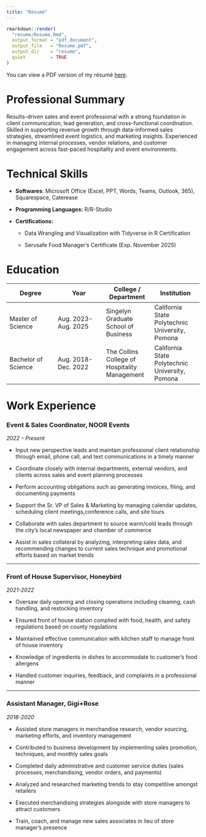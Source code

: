 ---
title: "Résumé"
---

```{r knit-resume, echo=FALSE, message=FALSE}
rmarkdown::render(
  "resume/Resume.Rmd",
  output_format = "pdf_document",
  output_file   = "Resume.pdf",
  output_dir    = "resume",
  quiet         = TRUE
)
```

You can view a PDF version of my résumé [here](resume/Resume.pdf).

# Professional Summary

Results-driven sales and event professional with a strong foundation in client communication, lead generation, and cross-functional coordination. Skilled in supporting revenue growth through data-informed sales strategies, streamlined event logistics, and marketing insights. Experienced in managing internal processes, vendor relations, and customer engagement across fast-paced hospitality and event environments.

# Technical Skills

-   **Softwares**: Microsoft Office (Excel, PPT, Words, Teams, Outlook, 365), Squarespace, Caterease

-   **Programming Languages:** R/R-Studio

-   **Certifications:**

    -   Data Wrangling and Visualization with Tidyverse in R Certification 

    -   Servsafe Food Manager's Certificate (Exp. November 2025)

# Education

| Degree | Year | College / Department | Institution |
|----|----|----|----|
| Master of Science | Aug. 2023-Aug. 2025 | Singelyn Graduate School of Business | California State Polytechnic University, Pomona |
| Bachelor of Science | Aug. 2018-Dec. 2022 | The Collins College of Hospitality Management | California State Polytechnic University, Pomona |

# Work Experience

### Event & Sales Coordinator, NOOR Events

*2022 – Present*

-   Input new perspective leads and maintain professional client relationship through email, phone call, and text communications in a timely manner

-   Coordinate closely with internal departments, external vendors, and clients across sales and event planning processes

-   Perform accounting obligations such as generating invoices, filing, and documenting payments

-   Support the Sr. VP of Sales & Marketing by managing calendar updates, scheduling client meetings,conference calls, and site tours

-   Collaborate with sales department to source warm/cold leads through the city’s local newspaper and chamber of commerce

-   Assist in sales collateral by analyzing, interpreting sales data, and recommending changes to current sales technique and promotional efforts based on market trends

------------------------------------------------------------------------

### Front of House Supervisor, Honeybird

*2021-2022*

-   Oversaw daily opening and closing operations including cleaning, cash handling, and restocking inventory

-   Ensured front of house station complied with food, health, and safety regulations based on county regulations

-   Maintained effective communication with kitchen staff to manage front of house inventory

-   Knowledge of ingredients in dishes to accommodate to customer’s food allergens

-   Handled customer inquiries, feedback, and complaints in a professional manner

------------------------------------------------------------------------

### Assistant Manager, Gigi+Rose

*2018-2020*

-   Assisted store managers in merchandise research, vendor sourcing, marketing efforts, and inventory management

-   Contributed to business development by implementing sales promotion, techniques, and monthly sales goals

-   Completed daily administrative and customer service duties (sales processes, merchandising, vendor orders, and payments)

-   Analyzed and researched marketing trends to stay competitive amongst retailers

-   Executed merchandising strategies alongside with store managers to attract customers

-   Train, coach, and manage new sales associates in lieu of store manager’s presence
